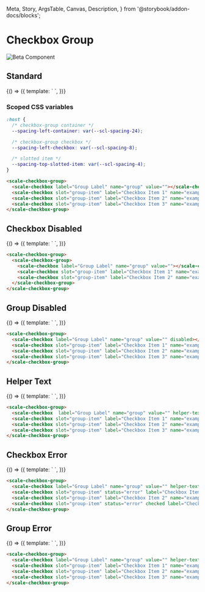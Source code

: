  Meta,
  Story,
  ArgsTable,
  Canvas,
  Description,
} from '@storybook/addon-docs/blocks';

<Meta
  title="Beta Components/Checkbox Group"
  component={ScaleCheckboxGroup}
  argTypes={{}}
/>

<div style={{display: 'inline-flex', alignItems: 'center', justifyContent: 'space-between', width: '100%'}}>
    <h1>Checkbox Group</h1>
    <img src="assets/beta.png" alt="Beta Component" />
</div>

## Standard

<Canvas withSource="none">
  <Story name="Standard" args={{}}>
    {() => ({
      template: `
        <scale-checkbox-group>
          <scale-checkbox label="Group Label" name="group" value=""></scale-checkbox>
          <scale-checkbox slot="group-item" label="Checkbox Item 1" name="example" value="1"></scale-checkbox>
          <scale-checkbox slot="group-item" label="Checkbox Item 2" name="example" value="2" checked></scale-checkbox>
          <scale-checkbox slot="group-item" label="Checkbox Item 3" name="example" value="3"></scale-checkbox>
        </scale-checkbox-group>
      `,
    })}
  </Story>
</Canvas>

<ArgsTable story="Standard" />

### Scoped CSS variables

```css
:host {
  /* checkbox-group container */
  --spacing-left-container: var(--scl-spacing-24);

  /* checkbox-group checkbox */
  --spacing-left-checkbox: var(--scl-spacing-8);

  /* slotted item */
  --spacing-top-slotted-item: var(--scl-spacing-4);
}
```

```html
<scale-checkbox-group>
  <scale-checkbox label="Group Label" name="group" value=""></scale-checkbox>
  <scale-checkbox slot="group-item" label="Checkbox Item 1" name="example" value="1"></scale-checkbox>
  <scale-checkbox slot="group-item" label="Checkbox Item 2" name="example" value="2" checked></scale-checkbox>
  <scale-checkbox slot="group-item" label="Checkbox Item 3" name="example" value="3"></scale-checkbox>
</scale-checkbox-group>
```

## Checkbox Disabled

<Canvas withSource="none">
  <Story name="Checkbox Disabled" args={{}}>
    {() => ({
      template: `
        <scale-checkbox-group>
          <scale-checkbox label="Group Label" name="group" value=""></scale-checkbox>
          <scale-checkbox slot="group-item" label="Checkbox Item 1" name="example" value="1" checked></scale-checkbox>
          <scale-checkbox slot="group-item" label="Checkbox Item 2" name="example" value="2" checked disabled></scale-checkbox>
        </scale-checkbox-group>
      `,
    })}
  </Story>
</Canvas>

```html
<scale-checkbox-group>
  <scale-checkbox-group>
    <scale-checkbox label="Group Label" name="group" value=""></scale-checkbox>
    <scale-checkbox slot="group-item" label="Checkbox Item 1" name="example" value="1" checked></scale-checkbox>
    <scale-checkbox slot="group-item" label="Checkbox Item 2" name="example" value="2" checked disabled></scale-checkbox>
  </scale-checkbox-group>
</scale-checkbox-group>
```

## Group Disabled

<Canvas withSource="none">
  <Story name="Group Disabled" args={{}}>
    {() => ({
      template: `
        <scale-checkbox-group>
          <scale-checkbox label="Group Label" name="group" value="" disabled></scale-checkbox>
          <scale-checkbox slot="group-item" label="Checkbox Item 1" name="example" value="1"></scale-checkbox>
          <scale-checkbox slot="group-item" label="Checkbox Item 2" name="example" value="2"></scale-checkbox>
          <scale-checkbox slot="group-item" label="Checkbox Item 3" name="example" value="3"></scale-checkbox>
        </scale-checkbox-group>
      `,
    })}
  </Story>
</Canvas>

```html
<scale-checkbox-group>
  <scale-checkbox label="Group Label" name="group" value="" disabled></scale-checkbox>
  <scale-checkbox slot="group-item" label="Checkbox Item 1" name="example" value="1"></scale-checkbox>
  <scale-checkbox slot="group-item" label="Checkbox Item 2" name="example" value="2"></scale-checkbox>
  <scale-checkbox slot="group-item" label="Checkbox Item 3" name="example" value="3"></scale-checkbox>
</scale-checkbox-group>
```

## Helper Text

<Canvas withSource="none">
  <Story name="Helper Text" args={{}}>
    {() => ({
      template: `
        <scale-checkbox-group>
          <scale-checkbox label="Group Label" name="group" value="" helper-text="Some info regarding the group"></scale-checkbox>
          <scale-checkbox slot="group-item" label="Checkbox Item 1" name="example" value="1"></scale-checkbox>
          <scale-checkbox slot="group-item" label="Checkbox Item 2" name="example" value="2"></scale-checkbox>
          <scale-checkbox slot="group-item" label="Checkbox Item 3" name="example" value="3"></scale-checkbox>
        </scale-checkbox-group>
      `,
    })}
  </Story>
</Canvas>

```html
<scale-checkbox-group>
  <scale-checkbox  label="Group Label" name="group" value="" helper-text="Some info regarding the group"></scale-checkbox>
  <scale-checkbox slot="group-item" label="Checkbox Item 1" name="example" value="1"></scale-checkbox>
  <scale-checkbox slot="group-item" label="Checkbox Item 2" name="example" value="2"></scale-checkbox>
  <scale-checkbox slot="group-item" label="Checkbox Item 3" name="example" value="3"></scale-checkbox>
</scale-checkbox-group>
```

## Checkbox Error 

<Canvas withSource="none">
  <Story name="Checkbox Error" args={{}}>
    {() => ({
      template: `
        <scale-checkbox-group>
          <scale-checkbox label="Group Label" name="group" value="" helper-text="Some info regarding the group"></scale-checkbox>
          <scale-checkbox slot="group-item" status="error" label="Checkbox Item 1" name="example" value="1"></scale-checkbox>
          <scale-checkbox slot="group-item" label="Checkbox Item 2" name="example" value="2"></scale-checkbox>
          <scale-checkbox slot="group-item" status="error" checked label="Checkbox Item 3" name="example" value="3"></scale-checkbox>
        </scale-checkbox-group>
      `,
    })}
  </Story>
</Canvas>

```html
<scale-checkbox-group>
  <scale-checkbox label="Group Label" name="group" value="" helper-text="Some info regarding the group"></scale-checkbox>
  <scale-checkbox slot="group-item" status="error" label="Checkbox Item 1" name="example" value="1"></scale-checkbox>
  <scale-checkbox slot="group-item" label="Checkbox Item 2" name="example" value="2"></scale-checkbox>
  <scale-checkbox slot="group-item" status="error" checked label="Checkbox Item 3" name="example" value="3"></scale-checkbox>
</scale-checkbox-group>
```

## Group Error 

<Canvas withSource="none">
  <Story name="Group Error" args={{}}>
    {() => ({
      template: `
        <scale-checkbox-group>
          <scale-checkbox status="error" label="Group Label" name="group" value="" helper-text="Some error info regarding the group"></scale-checkbox>
          <scale-checkbox slot="group-item" label="Checkbox Item 1" name="example" value="1"></scale-checkbox>
          <scale-checkbox slot="group-item" label="Checkbox Item 2" name="example" value="2"></scale-checkbox>
          <scale-checkbox slot="group-item" label="Checkbox Item 3" name="example" value="3"></scale-checkbox>
        </scale-checkbox-group>
      `,
    })}
  </Story>
</Canvas>

```html
<scale-checkbox-group>
  <scale-checkbox label="Group Label" name="group" value="" helper-text="Some info regarding the group"></scale-checkbox>
  <scale-checkbox slot="group-item" label="Checkbox Item 1" name="example" value="1"></scale-checkbox>
  <scale-checkbox slot="group-item" label="Checkbox Item 2" name="example" value="2"></scale-checkbox>
  <scale-checkbox slot="group-item" label="Checkbox Item 3" name="example" value="3"></scale-checkbox>
</scale-checkbox-group>
```